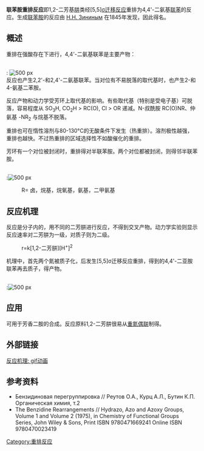 '''联苯胺重排反应'''即1,2-二芳基[[肼|肼]]类经[5,5][[σ迁移反应|σ迁移反应]]重排为4,4'-二氨基[[联苯|联苯]]的反应。生成[[联苯胺|联苯胺]]的反应由 [[Зинин,_Николай_Николаевич|Н.Н. Зининым]] 在1845年发现，因此得名。

== 概述 ==
重排在强酸存在下进行，4,4'-二氨基联苯是主要产物：

<br />
: [[File:Benzidine_rearrangement.svg|500 px]]
<br />

反应也产生2,2'-和2,4'-二氨基联苯。当对位有不易脱落的取代基时，也产生2-和4-氨基二苯胺。

反应产物和动力学受芳环上取代基的影响。有些取代基（特别是受电子基）可脱落，容易程度从 SO<sub>3</sub>H, СО<sub>2</sub>Н > RC(O), Cl > OR 递减。N-叔酰胺 RC(O)NR、仲氨基 -NR<sub>2</sub> 与烷基不脱落。

重排也可在惰性溶剂与80-130°C的无酸条件下发生（热重排）。溶剂极性越强，重排也越快。不过热重排的区域选择性不如酸催化的重排。

芳环有一个对位被封闭时，重排得对半联苯胺。两个对位都被封闭，则得邻半联苯胺。

<br />
:[[File:Semidine_rearrangement.svg|500 px]]
: R= 卤，烷基，烷氧基，氨基，二甲氨基

== 反应机理 ==
反应是分子内的，用不同的二芳肼进行反应，不得到交叉产物。动力学实验则显示反应速率对二芳肼为一级，对质子则为二级。
: r=k[1,2-二芳肼][H<sup>+</sup>]<sup>2</sup>

机理中，首先两个氮被质子化，后发生[5,5]σ迁移反应重排，得到的4,4'-二亚胺联苯再去质子，得产物。

<br />
:[[File:Mech-Benzidin-Umlagerung.png|500 px]]

== 应用 ==
可用于芳香二胺的合成。反应原料1,2-二芳肼很易从[[重氮偶联|重氮偶联]]制得。

== 外部链接 ==
[https://commons.wikimedia.org/wiki/File%3ABenz_U_startAnimGif.gif 反应机理: gif动画 ] {{Wayback|url=https://commons.wikimedia.org/wiki/File%3ABenz_U_startAnimGif.gif |date=20141108114748 }}

== 参考资料 ==
* Бензидиновая перегруппировка // Реутов О.А., Курц А.Л., Бутин К.П. Органическая химия, т.2
* The Benzidine Rearrangements // Hydrazo, Azo and Azoxy Groups, Volume 1 and Volume 2 (1975), in Chemistry of Functional Groups Series, John Wiley & Sons, Print ISBN 9780471669241    Online ISBN 9780470023419

[[Category:重排反应|Category:重排反应]]